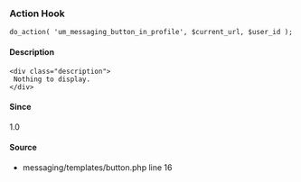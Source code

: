 
<UMBreadCrumb type="action"/>

### Action Hook    
    
```
do_action( 'um_messaging_button_in_profile', $current_url, $user_id );
```

#### Description
    <div class="description">
     Nothing to display.
    </div>

#### Since
<div class="description">
1.0
</div>

#### Source
  - <Link href="https://github.com/ultimatemember/messaging/tree/2.3.3/templates/button.php#L16">messaging/templates/button.php</Link> <Link href="https://github.com/ultimatemember/messaging/tree/2.3.3/templates/button.php#L16">line 16</Link>

